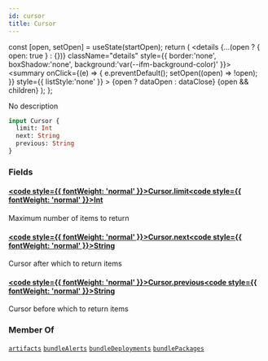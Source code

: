 ```yaml
---
id: cursor
title: Cursor
---
```









  const [open, setOpen] = useState(startOpen);
  return (
    <details {...(open ? { open: true } : {})} className="details" style={{ border:'none', boxShadow:'none', background:'var(--ifm-background-color)' }}>
      <summary
        onClick={(e) => {
          e.preventDefault();
          setOpen((open) => !open);
        }}
        style={{ listStyle:'none' }}
      >
      {open ? dataOpen : dataClose}
      </summary>
      {open && children}
    </details>
  );
};








No description


```graphql
input Cursor {
  limit: Int
  next: String
  previous: String
}
```




### Fields

#### [<code style={{ fontWeight: 'normal' }}>Cursor.<b>limit</b></code>](#)<Bullet />[<code style={{ fontWeight: 'normal' }}><b>Int</b></code>](/swapi/types/scalars/int.mdx) <Badge class="badge badge--secondary " text="scalar"/> 
Maximum number of items to return


#### [<code style={{ fontWeight: 'normal' }}>Cursor.<b>next</b></code>](#)<Bullet />[<code style={{ fontWeight: 'normal' }}><b>String</b></code>](/swapi/types/scalars/string.mdx) <Badge class="badge badge--secondary " text="scalar"/> 
Cursor after which to return items


#### [<code style={{ fontWeight: 'normal' }}>Cursor.<b>previous</b></code>](#)<Bullet />[<code style={{ fontWeight: 'normal' }}><b>String</b></code>](/swapi/types/scalars/string.mdx) <Badge class="badge badge--secondary " text="scalar"/> 
Cursor before which to return items






### Member Of

[`artifacts`](/swapi/operations/queries/artifacts.mdx)  <Badge class="badge badge--secondary badge--relation" text="query"/><Bullet />[`bundleAlerts`](/swapi/operations/queries/bundle-alerts.mdx)  <Badge class="badge badge--secondary badge--relation" text="query"/><Bullet />[`bundleDeployments`](/swapi/operations/queries/bundle-deployments.mdx)  <Badge class="badge badge--secondary badge--relation" text="query"/><Bullet />[`bundlePackages`](/swapi/operations/queries/bundle-packages.mdx)  <Badge class="badge badge--secondary badge--relation" text="query"/>